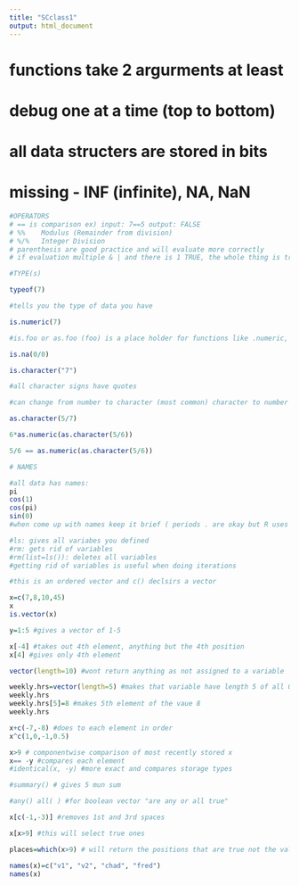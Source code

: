 ```yaml
---
title: "SCclass1"
output: html_document
---
```

# functions take 2 argurments at least
# debug one at a time (top to bottom) 
# all data structers are stored in bits 
# missing - INF (infinite), NA, NaN

```r
#OPERATORS
# == is comparison ex) input: 7==5 output: FALSE
# %%	Modulus (Remainder from division)
# %/%	Integer Division
# parenthesis are good practice and will evaluate more correctly 
# if evaluation multiple & | and there is 1 TRUE, the whole thing is true 
```

```r
#TYPE(s)

typeof(7)

#tells you the type of data you have 

is.numeric(7)

#is.foo or as.foo (foo) is a place holder for functions like .numeric, .caracter, .is.na,  etc

is.na(0/0)

is.character("7")

#all character signs have quotes 

#can change from number to character (most common) character to number (less common)

as.character(5/7)

6*as.numeric(as.character(5/6))

5/6 == as.numeric(as.character(5/6))
```

```r
# NAMES 

#all data has names: 
pi 
cos(1)
cos(pi)
sin(0)
#when come up with names keep it brief ( periods . are okay but R uses as a function too so bettter to use _ underscores) and avoid magic constants (aready exist in R)

#ls: gives all variabes you defined 
#rm: gets rid of variables 
#rm(list=ls()): deletes all variables 
#getting rid of variables is useful when doing iterations 
```

```r
#this is an ordered vector and c() declsirs a vector 

x=c(7,8,10,45)
x
is.vector(x)

y=1:5 #gives a vector of 1-5 

x[-4] #takes out 4th element, anything but the 4th position 
x[4] #gives only 4th element 

vector(length=10) #wont return anything as not assigned to a variable 

weekly.hrs=vector(length=5) #makes that variable have length 5 of all 0 unless you do following
weekly.hrs
weekly.hrs[5]=8 #makes 5th element of the vaue 8 
weekly.hrs

x+c(-7,-8) #does to each element in order
x^c(1,0,-1,0.5)

x>9 # componentwise comparison of most recently stored x 
x== -y #compares each element 
#identical(x, -y) #more exact and compares storage types

#summary() # gives 5 mun sum

#any() all( ) #for boolean vector "are any or all true"

x[c(-1,-3)] #removes 1st and 3rd spaces 

x[x>9] #this will select true ones 

places=which(x>9) # will return the positions that are true not the value 

names(x)=c("v1", "v2", "chad", "fred")
names(x)
```